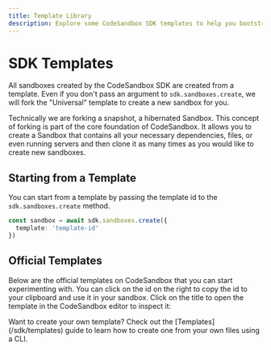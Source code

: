 ```yaml
---
title: Template Library
description: Explore some CodeSandbox SDK templates to help you bootstrap your next project.
---
```



# SDK Templates

All sandboxes created by the CodeSandbox SDK are created from a template. Even if you don't pass an argument to `sdk.sandboxes.create`, we will fork the "Universal" template to create a new sandbox for you.

Technically we are forking a snapshot, a hibernated Sandbox. This concept of forking is part of the core foundation of CodeSandbox. It allows you to create a Sandbox that contains all your necessary dependencies, files, or even running servers and then clone it as many times as you would like to create new sandboxes.

## Starting from a Template

You can start from a template by passing the template id to the `sdk.sandboxes.create` method.

```ts
const sandbox = await sdk.sandboxes.create({
  template: 'template-id'
})
```

## Official Templates

Below are the official templates on CodeSandbox that you can start experimenting with. You can click on the id on the right to copy the id to your clipboard and use it in your sandbox. Click on the title to open the template in the CodeSandbox editor to inspect it:

<Callout>
  Want to create your own template? Check out the [Templates](/sdk/templates) guide to learn how to create one from your own files using a CLI.
</Callout>

<Templates />
